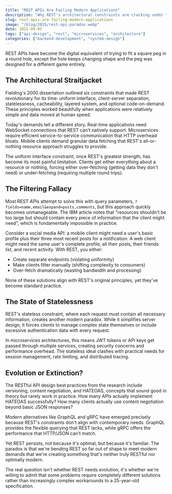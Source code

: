 ```yaml
---
title: "REST APIs Are Failing Modern Applications"
description: "Why REST's architectural constraints are cracking under the pressure of real-time data, microservices, and client demands"
slug: rest-apis-are-failing-modern-applications
image: "/blog/2025/rest-api-paradox.webp"
date: 2025-09-05
tags: ["api-design", "rest", "microservices", "architecture"]
categories: ["backend-development", "system-design"]
---
```


REST APIs have become the digital equivalent of trying to fit a square peg in a round hole, except the hole keeps changing shape and the peg was designed for a different game entirely.

## The Architectural Straitjacket

Fielding's 2000 dissertation outlined six constraints that made REST revolutionary for its time: uniform interface, client-server separation, statelessness, cacheability, layered system, and optional code-on-demand. These principles worked beautifully when applications were relatively simple and data moved at human speed.

Today's demands tell a different story. Real-time applications need WebSocket connections that REST can't natively support. Microservices require efficient service-to-service communication that HTTP overhead bloats. Mobile clients demand granular data fetching that REST's all-or-nothing resource approach struggles to provide.

The uniform interface constraint, once REST's greatest strength, has become its most painful limitation. Clients get either everything about a resource or nothing, forcing either over-fetching (getting data they don't need) or under-fetching (requiring multiple round trips). 

## The Filtering Fallacy

Most REST APIs attempt to solve this with query parameters, `?fields=name,email&expand=posts,comments`, but this approach quickly becomes unmanageable. The IBM article notes that "resources shouldn't be too large but should contain every piece of information that the client might need", which is fundamentally impossible in practice.

Consider a social media API: a mobile client might need a user's basic profile plus their three most recent posts for a notification. A web client might need the same user's complete profile, all their posts, their friends list, and recent activity. With REST, you either:
- Create separate endpoints (violating uniformity)
- Make clients filter manually (shifting complexity to consumers)
- Over-fetch dramatically (wasting bandwidth and processing)

None of these solutions align with REST's original principles, yet they've become standard practice.

## The State of Statelessness

REST's stateless constraint, where each request must contain all necessary information, creates another modern paradox. While it simplifies server design, it forces clients to manage complex state themselves or include excessive authentication data with every request.

In microservices architectures, this means JWT tokens or API keys get passed through multiple services, creating security concerns and performance overhead. The stateless ideal clashes with practical needs for session management, rate limiting, and distributed tracing.

## Evolution or Extinction?

The RESTful API design best practices from the research include versioning, content negotiation, and HATEOAS, concepts that sound good in theory but rarely work in practice. How many APIs actually implement HATEOAS successfully? How many clients actually use content negotiation beyond basic JSON responses?

Modern alternatives like GraphQL and gRPC have emerged precisely because REST's constraints don't align with contemporary needs. GraphQL provides the flexible querying that REST lacks, while gRPC offers the performance that HTTP/JSON can't match.

Yet REST persists, not because it's optimal, but because it's familiar. The paradox is that we're bending REST so far out of shape to meet modern demands that we're creating something that's neither truly RESTful nor optimally modern.

The real question isn't whether REST needs evolution, it's whether we're willing to admit that some problems require completely different solutions rather than increasingly complex workarounds to a 25-year-old specification.